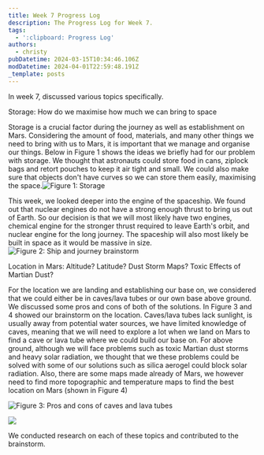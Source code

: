 ```yaml
---
title: Week 7 Progress Log
description: The Progress Log for Week 7.
tags:
  - ':clipboard: Progress Log'
authors:
  - christy
pubDatetime: 2024-03-15T10:34:46.106Z
modDatetime: 2024-04-01T22:59:48.191Z
_template: posts
---
```


In week 7, discussed various topics specifically.

Storage: How do we maximise how much we can bring to space

Storage is a crucial factor during the journey as well as establishment on Mars. Considering the amount of food, materials, and many other things we need to bring with us to Mars, it is important that we manage and organise our things. Below in Figure 1 shows the ideas we briefly had for our problem with storage. We thought that astronauts could store food in cans, ziplock bags and retort pouches to keep it air tight and small. We could also make sure that objects don't have curves so we can store them easily, maximising the space.![](</assets/images/Screenshot 2024-03-28 at 10.12.14.png> "Figure 1: Storage")

This week, we looked deeper into the engine of the spaceship. We found out that nuclear engines do not have a strong enough thrust to bring us out of Earth. So our decision is that we will most likely have two engines, chemical engine for the stronger thrust required to leave Earth's orbit, and nuclear engine for the long journey. The spaceship will also most likely be built in space as it would be massive in size. ![](</assets/images/Screenshot 2024-04-02 at 09.30.43.png> "Figure 2: Ship and journey brainstorm")

Location in Mars: Altitude? Latitude? Dust Storm Maps? Toxic Effects of Martian Dust?

For the location we are landing and establishing our base on, we considered that we could either be in caves/lava tubes or our own base above ground. We discussed some pros and cons of both of the solutions. In Figure 3 and 4 showed our brainstorm on the location. Caves/lava tubes lack sunlight, is usually away from potential water sources, we have limited knowledge of caves, meaning that we will need to explore a lot when we land on Mars to find a cave or lava tube where we could build our base on. For above ground, although we will face problems such as toxic Martian dust storms and heavy solar radiation, we thought that we these problems could be solved with some of our solutions such as silica aerogel could block solar radiation. Also, there are some maps made already of Mars, we however need to find more topographic and temperature maps to find the best location on Mars (shown in Figure 4)

![](</assets/images/Screenshot 2024-04-02 at 09.38.47.png> "Figure 3: Pros and cons of caves and lava tubes")

![](</assets/images/Screenshot 2024-04-02 at 09.58.44.png>)

We conducted research on each of these topics and contributed to the brainstorm.

